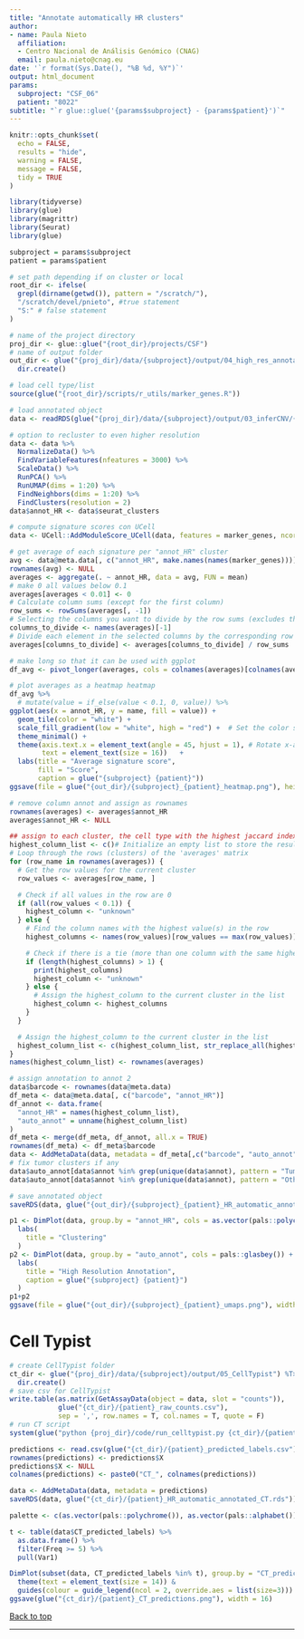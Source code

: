 ---
title: "Annotate automatically HR clusters"
author:
- name: Paula Nieto
  affiliation: 
  - Centro Nacional de Análisis Genómico (CNAG)
  email: paula.nieto@cnag.eu
date: '`r format(Sys.Date(), "%B %d, %Y")`'
output: html_document
params:
  subproject: "CSF_06"
  patient: "8022"
subtitle: "`r glue::glue('{params$subproject} - {params$patient}')`"
---

```{r setup, include=FALSE}
knitr::opts_chunk$set(
  echo = FALSE,
  results = "hide",
  warning = FALSE,
  message = FALSE,
  tidy = TRUE
)
```

```{r set-params}
library(tidyverse)
library(glue)
library(magrittr)
library(Seurat)
library(glue)

subproject = params$subproject
patient = params$patient

# set path depending if on cluster or local
root_dir <- ifelse(
  grepl(dirname(getwd()), pattern = "/scratch/"),
  "/scratch/devel/pnieto", #true statement
  "S:" # false statement
)

# name of the project directory
proj_dir <- glue::glue("{root_dir}/projects/CSF")
# name of output folder
out_dir <- glue("{proj_dir}/data/{subproject}/output/04_high_res_annotation") %T>%
  dir.create()

# load cell type/list
source(glue("{root_dir}/scripts/r_utils/marker_genes.R"))
```

```{r}
# load annotated object
data <- readRDS(glue("{proj_dir}/data/{subproject}/output/03_inferCNV/{patient}/{patient}_annotated_inferCNV.rds"))
```

```{r}
# option to recluster to even higher resolution
data <- data %>%
  NormalizeData() %>%
  FindVariableFeatures(nfeatures = 3000) %>%
  ScaleData() %>%
  RunPCA() %>%
  RunUMAP(dims = 1:20) %>%
  FindNeighbors(dims = 1:20) %>%
  FindClusters(resolution = 2)
data$annot_HR <- data$seurat_clusters
```

```{r}
# compute signature scores con UCell
data <- UCell::AddModuleScore_UCell(data, features = marker_genes, ncores = 4, name = "")
```

```{r}
# get average of each signature per "annot_HR" cluster
avg <- data@meta.data[, c("annot_HR", make.names(names(marker_genes)))]
rownames(avg) <- NULL
averages <- aggregate(. ~ annot_HR, data = avg, FUN = mean)
# make 0 all values below 0.1
averages[averages < 0.01] <- 0
# Calculate column sums (except for the first column)
row_sums <- rowSums(averages[, -1])
# Selecting the columns you want to divide by the row sums (excludes the first column)
columns_to_divide <- names(averages)[-1]
# Divide each element in the selected columns by the corresponding row sum
averages[columns_to_divide] <- averages[columns_to_divide] / row_sums
```

```{r fig.height = 10}
# make long so that it can be used with ggplot
df_avg <- pivot_longer(averages, cols = colnames(averages)[colnames(averages) != "annot_HR"])

# plot averages as a heatmap heatmap
df_avg %>% 
  # mutate(value = if_else(value < 0.1, 0, value)) %>%
ggplot(aes(x = annot_HR, y = name, fill = value)) +
  geom_tile(color = "white") +
  scale_fill_gradient(low = "white", high = "red") +  # Set the color scale from white to redd
  theme_minimal() +
  theme(axis.text.x = element_text(angle = 45, hjust = 1), # Rotate x-axis labels for better readability
        text = element_text(size = 16))   +
  labs(title = "Average signature score",
       fill = "Score",
       caption = glue("{subproject} {patient}"))
ggsave(file = glue("{out_dir}/{subproject}_{patient}_heatmap.png"), height = 10, width = 10)
```

```{r}
# remove column annot and assign as rownames
rownames(averages) <- averages$annot_HR
averages$annot_HR <- NULL

## assign to each cluster, the cell type with the highest jaccard index
highest_column_list <- c()# Initialize an empty list to store the results
# Loop through the rows (clusters) of the 'averages' matrix
for (row_name in rownames(averages)) {
  # Get the row values for the current cluster
  row_values <- averages[row_name, ]

  # Check if all values in the row are 0
  if (all(row_values < 0.1)) {
    highest_column <- "unknown"
  } else {
    # Find the column names with the highest value(s) in the row
    highest_columns <- names(row_values)[row_values == max(row_values)]

    # Check if there is a tie (more than one column with the same highest value)
    if (length(highest_columns) > 1) {
      print(highest_columns)
      highest_column <- "unknown"
    } else {
      # Assign the highest_column to the current cluster in the list
      highest_column <- highest_columns
    }
  }

  # Assign the highest_column to the current cluster in the list
  highest_column_list <- c(highest_column_list, str_replace_all(highest_column, pattern = "\\.", replacement = " "))
}
names(highest_column_list) <- rownames(averages)
```

```{r}
# assign annotation to annot 2
data$barcode <- rownames(data@meta.data)
df_meta <- data@meta.data[, c("barcode", "annot_HR")]
df_annot <- data.frame(
  "annot_HR" = names(highest_column_list),
  "auto_annot" = unname(highest_column_list)
)
df_meta <- merge(df_meta, df_annot, all.x = TRUE)
rownames(df_meta) <- df_meta$barcode
data <- AddMetaData(data, metadata = df_meta[,c("barcode", "auto_annot")])
# fix tumor clusters if any
data$auto_annot[data$annot %in% grep(unique(data$annot), pattern = "Tumor|tumor", value = TRUE)] <- "Tumor cells"
data$auto_annot[data$annot %in% grep(unique(data$annot), pattern = "Other|other", value = TRUE)] <- "Other cells"
```

```{r}
# save annotated object
saveRDS(data, glue("{out_dir}/{subproject}_{patient}_HR_automatic_annotated.rds"))
```

```{r fig.width=12}
p1 <- DimPlot(data, group.by = "annot_HR", cols = as.vector(pals::polychrome())) +
  labs(
    title = "Clustering"
  )
p2 <- DimPlot(data, group.by = "auto_annot", cols = pals::glasbey()) +
  labs(
    title = "High Resolution Annotation",
    caption = glue("{subproject} {patient}")
  )
p1+p2
ggsave(file = glue("{out_dir}/{subproject}_{patient}_umaps.png"), width = 12)
```

# Cell Typist

```{r Cell Typist}
# create CellTypist folder
ct_dir <- glue("{proj_dir}/data/{subproject}/output/05_CellTypist") %T>%
  dir.create()
# save csv for CellTypist
write.table(as.matrix(GetAssayData(object = data, slot = "counts")), 
            glue("{ct_dir}/{patient}_raw_counts.csv"), 
            sep = ',', row.names = T, col.names = T, quote = F)
# run CT script
system(glue("python {proj_dir}/code/run_celltypist.py {ct_dir}/{patient}_raw_counts.csv {ct_dir} {patient}_"))
```

```{r}
predictions <- read.csv(glue("{ct_dir}/{patient}_predicted_labels.csv"))
rownames(predictions) <- predictions$X
predictions$X <- NULL
colnames(predictions) <- paste0("CT_", colnames(predictions))

data <- AddMetaData(data, metadata = predictions)
saveRDS(data, glue("{ct_dir}/{patient}_HR_automatic_annotated_CT.rds"))
```

```{r fig.width=16}
palette <- c(as.vector(pals::polychrome()), as.vector(pals::alphabet()))

t <- table(data$CT_predicted_labels) %>% 
  as.data.frame() %>% 
  filter(Freq >= 5) %>% 
  pull(Var1)

DimPlot(subset(data, CT_predicted_labels %in% t), group.by = "CT_predicted_labels", ncol = 2, cols = palette, shuffle = T) &
  theme(text = element_text(size = 14)) &
  guides(colour = guide_legend(ncol = 2, override.aes = list(size=3)))
ggsave(glue("{ct_dir}/{patient}_CT_predictions.png"), width = 16)
```

<a href="#top">Back to top</a>

****
